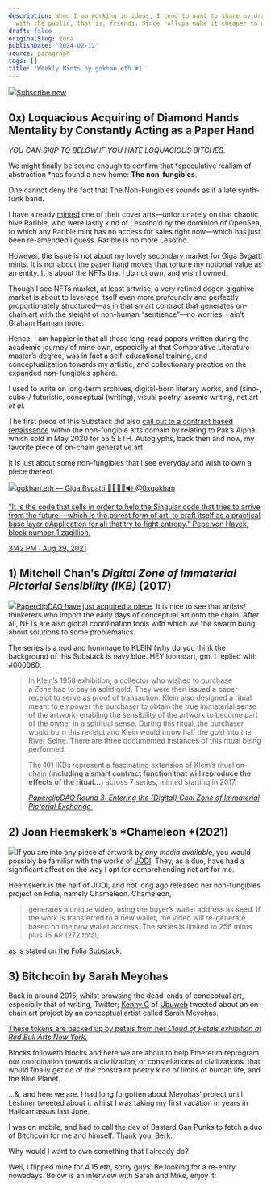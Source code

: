 ```yaml
---
description: When I am working in ideas, I tend to want to share my drafts directly
  with the public, that is, friends. Since rollups make it cheaper to mint each ......
draft: false
originalSlug: zora
publishDate: '2024-02-12'
source: paragraph
tags: []
title: 'Weekly Mints by gokhan.eth #1'
---
```


![](https://bucketeer-e05bbc84-baa3-437e-9518-adb32be77984.s3.amazonaws.com/public/images/8c074f40-09a6-497d-b892-2efc8bb1e3b5_1000x1000.webp)[Subscribe now](https://gokhan.substack.com/subscribe?)

## 0x) Loquacious Acquiring of Diamond Hands Mentality by Constantly Acting as a Paper Hand

*YOU CAN SKIP TO BELOW IF YOU HATE LOQUACIOUS BITCHES.*

We might finally be sound enough to confirm that *speculative realism of abstraction *has found a new home: **The non-fungibles**.

One cannot deny the fact that The Non-Fungibles sounds as if a late synth-funk band.

I have already [minted](https://rarible.com/token/0x60f80121c31a0d46b5279700f9df786054aa5ee5:11262?tab=details) one of their cover arts—unfortunately on that chaotic hive Rarible, who were lastly kind of Lesotho’d by the dominion of OpenSea, to which any Rarible mint has no access for sales right now—which has just been re-amended i guess. Rarible is no more Lesotho.

However, the issue is not about my lovely secondary market for Giga Bvgatti mints. It is nor about the paper hand moves that torture my notional value as an entity. It is about the NFTs that I do not own, and wish I owned.

Though I see NFTs market, at least artwise, a very refined degen gigahive market is about to leverage itself even more profoundly and perfectly proportionately structured—as in that smart contract that generates on-chain art with the sleight of non-human “sentience”—no worries, I ain’t Graham Harman more.

Hence, I am happier in that all those long-read papers written during the academic journey of mine own, especially at that Comparative Literature master’s degree, was in fact a self-educational training, and conceptualization towards my artistic, and collectionary practice on the expanded non-fungibles sphere.

I used to write on long-term archives, digital-born literary works, and (sino-, cubo-/ futuristic, conceptual (writing), visual poetry, asemic writing, net.art *et al*.

The first piece of this Substack did also [call out to a contract based renaissance](https://gokhan.substack.com/p/thoughts-on-crypto-conceptualisms) within the non-fungible arts domain by relating to Pak’s Alpha which sold in May 2020 for 55.5 ETH. Autoglyphs, back then and now, my favorite piece of on-chain generative art.

It is just about some non-fungibles that I see everyday and wish to own a piece thereof.

![](https://storage.googleapis.com/papyrus_images/e2e13136f0e56d092be4ed7d687fa920.jpg)[gokhan.eth — Giga Bvgatti 🚀🧬💾🦇🔊 @0xgokhan](https://twitter.com/0xgokhan/status/1432005681088012291?s=20)

["It is the code that sells in order to help the Singular code that tries to arrive from the future —which is the purest form of art: to craft itself as a practical base layer dApplication for all that try to fight entropy." Pepe von Hayek, block number 1 zagillion.](https://twitter.com/0xgokhan/status/1432005681088012291?s=20)

[3:42 PM ∙ Aug 29, 2021](https://twitter.com/0xgokhan/status/1432005681088012291?s=20)

## 1) Mitchell Chan's *Digital Zone of Immaterial Pictorial Sensibility (IKB)* (2017)

![](https://bucketeer-e05bbc84-baa3-437e-9518-adb32be77984.s3.amazonaws.com/public/images/9c0aef47-767b-4939-a303-e1a153c19bb8_1238x619.png)[PaperclipDAO have just acquired a piece](https://clip.mirror.xyz/PDjwdDLcfzWN4IPmS8NgNeMNwlyk016UKT_4Q4LvXw4). It is nice to see that artists/ thinkerers who import the early days of conceptual art onto the chain. After all, NFTs are also global coordination tools with which we the swarm bring about solutions to some problematics.

The series is a nod and hommage to KLEIN (why do you think the background of this Substack is navy blue. HEY loomdart, gm. I replied with #000080.

> In Klein’s 1958 exhibition, a collector who wished to purchase a *Zone* had to pay in solid gold. They were then issued a paper receipt to serve as proof of transaction. Klein also designed a ritual meant to empower the purchaser to obtain the true immaterial sense of the artwork, enabling the sensibility of the artwork to become part of the owner in a spiritual sense. During this ritual, the purchaser would burn this receipt and Klein would throw half the gold into the River Seine. There are three documented instances of this ritual being performed.
> 
> The 101 IKBs represent a fascinating extension of Klein’s ritual on-chain (**including a smart contract function that will reproduce the effects of the ritual…**) across 7 series, minted starting in 2017.
> 
> [*PaperclipDAO Round 3: Entering the (Digital) Cool Zone of Immaterial Pictorial Exchange* ](https://clip.mirror.xyz/PDjwdDLcfzWN4IPmS8NgNeMNwlyk016UKT_4Q4LvXw4)

## 2) Joan Heemskerk’s *Chameleon *(2021)

![](https://bucketeer-e05bbc84-baa3-437e-9518-adb32be77984.s3.amazonaws.com/public/images/fb345632-d763-49f3-a3a6-8e97d998bf64_1280x1280.png)If you are into any piece of artwork by *any media available*, you would possibly be familiar with the works of [JODI](https://net-art.org/jodi). They, as a duo, have had a significant affect on the way I opt for comprehending net art for me.

Heemskerk is the half of JODI, and not long ago released her non-fungibles project on Folia, namely Chameleon. Chameleon,

> generates a unique video, using the buyer’s wallet address as seed. If the work is transferred to a new wallet, the video will re-generate based on the new wallet address. The series is limited to 256 mints plus 16 AP (272 total).

[as is stated on the Folia Substack](https://folia.substack.com/p/joan-heemskerk-chameleon).

## 3) Bitchcoin by Sarah Meyohas

Back in around 2015, whilst browsing the dead-ends of conceptual art, especially that of writing, Twitter; [Kenny G](https://www.poetryfoundation.org/poets/kenneth-goldsmith) of [Ubuweb](https://www.ubu.com/) tweeted about an on-chain art project by an conceptual artist called Sarah Meyohas.

[These tokens are backed up by petals from her *Cloud of Petals *exhibition at Red Bull Arts New York*.*](https://opensea.io/collection/bitchcoin)

Blocks followeth blocks and here we are about to help Ethereum reprogram our coordination towards a civilization, or constellations of civilizations, that would finally get rid of the constraint poetry kind of limits of human life, and the Blue Planet.

…&, and here we are. I had long forgotten about Meyohas’ project until Leshner tweeted about it whilst I was taking my first vacation in years in Halicarnassus last June.

I was on mobile, and had to call the dev of Bastard Gan Punks to fetch a duo of Bitchcoin for me and himself. Thank you, Berk.

Why would I want to own something that I already do?

Well, I flipped mine for 4.15 eth, sorry guys. Be looking for a re-entry nowadays. Below is an interview with Sarah and Mike, enjoy it: